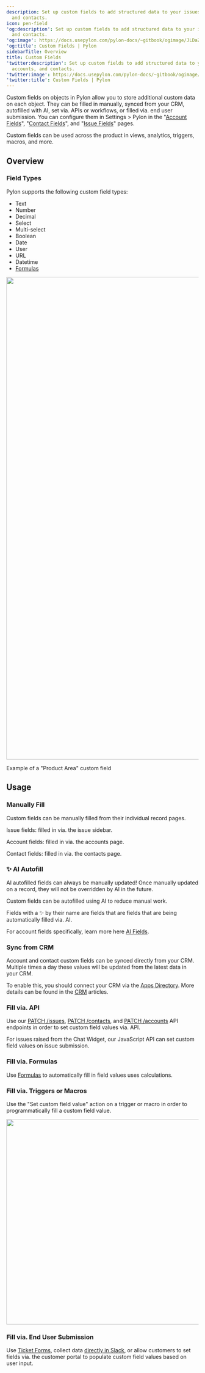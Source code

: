 ---
description: Set up custom fields to add structured data to your issues, accounts,
  and contacts.
icon: pen-field
'og:description': Set up custom fields to add structured data to your issues, accounts,
  and contacts.
'og:image': https://docs.usepylon.com/pylon-docs/~gitbook/ogimage/JLDaZJn9ROAEKlyCI0S7
'og:title': Custom Fields | Pylon
sidebarTitle: Overview
title: Custom Fields
'twitter:description': Set up custom fields to add structured data to your issues,
  accounts, and contacts.
'twitter:image': https://docs.usepylon.com/pylon-docs/~gitbook/ogimage/JLDaZJn9ROAEKlyCI0S7
'twitter:title': Custom Fields | Pylon
---
Custom fields on objects in Pylon allow you to store additional custom data on each object. They can be filled in manually, synced from your CRM, autofilled with AI, set via. APIs or workflows, or filled via. end user submission. You can configure them in Settings > Pylon in the "[Account Fields](https://app.usepylon.com/settings/account-custom-fields)", "[Contact Fields](https://app.usepylon.com/settings/contact-custom-fields)", and "[Issue Fields](https://app.usepylon.com/settings/issue-custom-fields?tab=fields)" pages.

Custom fields can be used across the product in views, analytics, triggers, macros, and more.

## Overview

### Field Types

Pylon supports the following custom field types:

* Text
* Number
* Decimal
* Select
* Multi-select
* Boolean
* Date
* User
* URL
* Datetime
* [Formulas](/pylon-docs/account-intelligence/fields/formulas)

<Frame>
<img alt="" class="block" data-testid="zoom-image" fetchpriority="low" height="1264" loading="lazy" sizes="(max-width: 640px) 400px, 768px" src="/images/b2ca0121.png" width="1720"/>
</Frame>

Example of a "Product Area" custom field


## Usage

### Manually Fill

Custom fields can be manually filled from their individual record pages.

Issue fields: filled in via. the issue sidebar.

Account fields: filled in via. the accounts page.

Contact fields: filled in via. the contacts page.

### ✨ AI Autofill

<Info>
AI autofilled fields can always be manually updated! Once manually updated on a record, they will not be overridden by AI in the future.
</Info>

Custom fields can be autofilled using AI to reduce manual work.

Fields with a ✨ by their name are fields that are fields that are being automatically filled via. AI.

For account fields specifically, learn more here [AI Fields](/pylon-docs/account-intelligence/fields/ai-fields).

### Sync from CRM

Account and contact custom fields can be synced directly from your CRM. Multiple times a day these values will be updated from the latest data in your CRM.

To enable this, you should connect your CRM via the [Apps Directory](https://app.usepylon.com/apps). More details can be found in the [CRM](/pylon-docs/integrations/crm) articles.

### Fill via. API

Use our [PATCH /issues](/pylon-docs/developer/api/api-reference/issues), [PATCH /contacts](/pylon-docs/developer/api/api-reference/contacts), and [PATCH /accounts](/pylon-docs/developer/api/api-reference/accounts) API endpoints in order to set custom field values via. API.

For issues raised from the Chat Widget, our JavaScript API can set custom field values on issue submission.

### Fill via. Formulas

Use [Formulas](/pylon-docs/account-intelligence/fields/formulas) to automatically fill in field values uses calculations.

### Fill via. Triggers or Macros

Use the "Set custom field value" action on a trigger or macro in order to programmatically fill a custom field value.

<Frame>
<img alt="" class="block" data-testid="zoom-image" fetchpriority="low" height="538" loading="lazy" sizes="(max-width: 640px) 400px, 768px" src="/images/713f0921.png" width="1638"/>
</Frame>

### Fill via. End User Submission

Use [Ticket Forms](/pylon-docs/support-workflows/ticket-forms), collect data [directly in Slack](/pylon-docs/integrations/chat/slack/collect-data), or allow customers to set fields via. the customer portal to populate custom field values based on user input.
